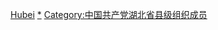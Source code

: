 [[Category:中國共產黨縣級組織領導人|Hubei]]
[[Category:中國共產黨湖北省地方組織領導人|*]]
[[Category:中国共产党湖北省县级组织成员|Category:中国共产党湖北省县级组织成员]]